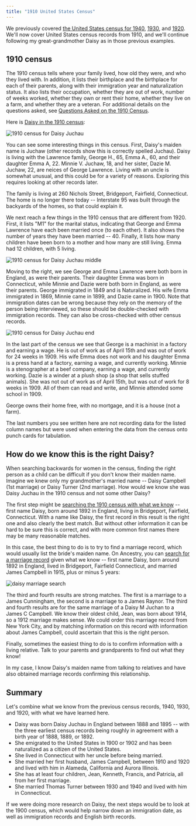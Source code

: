 ```yaml
---
title: "1910 United States Census"
---
```


We previously covered [the United States census for 1940](./united-states-census-1940), [1930](./united-states-census-1930), and [1920](./united-states-census-1920). We'll now cover United States census records from 1910, and we'll continue following my great-grandmother Daisy as in those previous examples.

## 1910 census

The 1910 census tells where your family lived, how old they were, and who they lived with. In addition, it lists their birthplace and the birthplace for each of their parents, along with their immigration year and naturalization status. It also lists their occupation, whether they are out of work, number of weeks worked, whether they own or rent their home, whether they live on a farm, and whether they are a veteran. For additional details on the questions asked, see
[Questions Asked on the 1910 Census](https://www.census.gov/history/www/through_the_decades/index_of_questions/1910_1.html).

Here is [Daisy in the 1910 census](https://www.ancestry.com/imageviewer/collections/7884/images/31111_4327332-00644?pId=187411251):

![1910 census for Daisy Juchau](./images/1910-census-daisy-juchau.png)

You can see some interesting things in this census. First, Daisy's maiden name is Juchaw (other records show this is correctly spelled Juchau). Daisy is living with the Lawrence family, George H., 65, Emma A., 60, and their daughter Emma A, 22. Minnie V. Juchaw, 18, and her sister, Dazie M. Juchaw, 22, are neices of George Lawrence. Living with an uncle is somewhat unusual, and this could be for a variety of reasons. Exploring this requires looking at other records later.

The family is living at 260 Nichols Street, Bridgeport, Fairfield, Connecticut. The home is no longer there today -- Interstate 95 was built through the backyards of the homes, so that could explain it.

We next reach a few things in the 1910 census that are different from 1920. First, it lists "M1" for the marital status, indicating that George and Emma Lawrence have each been married once (to each other). It also shows the number of years they have been married -- 40. Finally, it lists how many children have been born to a mother and how many are still living. Emma had 12 children, with 5 living.

![1910 census for Daisy Juchau middle](./images/1910-census-daisy-juchau-middle.png)

Moving to the right, we see George and Emma Lawrence were both born in England, as were their parents. Their daughter Emma was born in Connecticut, while Minnie and Dazie were both born in England, as were their parents. George immigrated in 1849 and is Naturalized. His wife Emma immigrated in 1869, Minnie came in 1899, and Dazie came in 1900. Note that immigration dates can be wrong because they rely on the memory of the person being interviewed, so these should be double-checked with immigration records. They can also be cross-checked with other census records.

![1910 census for Daisy Juchau end](./images/1910-census-daisy-juchau-end.png)

In the last part of the census we see that George is a machinist in a factory and earning a wage. He is out of work as of April 15th and was out of work for 24 weeks in 1909. His wife Emma does not work and his daughter Emma is a press hand at a factory, earning a wage, and currently working. Minnie is a stenographer at a beef company, earning a wage, and currently working. Dazie is a winder at a plush shop (a shop that sells stuffed animals). She was not out of work as of April 15th, but was out of work for 8 weeks in 1909. All of them can read and write, and Minnie attended some school in 1909.

George owns their home free, with no mortgage, and it is a house (not a farm).

The last numbers you see written here are not recording data for the listed column names but were used when entering the data from the census onto punch cards for tabulation.

## How do we know this is the right Daisy?

When searching backwards for women in the census, finding the right person as a child can be difficult if you don't know their maiden name. Imagine we knew only my grandmother's married name -- Daisy Campbell (1st marriage) or Daisy Turner (2nd marriage). How would we know she was Daisy Juchau in the 1910 census and not some other Daisy?

The first step might be [searching the 1910 census with what we know](https://www.ancestry.com/search/categories/cen_1910/?name=daisy&event=_england-united+kingdom_3251&birth=1892&count=50&residence=_bridgeport-fairfield-connecticut-usa_56) -- first name Daisy, born around 1892 in England, living in Bridgeport, Fairfield, Connecticut. With a name like Daisy, the first record in this result is the right one and also clearly the best match. But without other information it can be hard to be sure this is correct, and with more common first names there may be many reasonable matches.

In this case, the best thing to do is to try to find a marriage record, which would usually list the bride's maiden name. On Ancestry, you can [search for a marriage record](https://www.ancestry.com/search/categories/bmd_marriage/?name=Daisy&birth=1892_England-United+Kingdom&count=50&marriage=1915&marriage_x=5-0-0&residence=_bridgeport-fairfield-connecticut-usa_56&spouse=James_Campbell) given what we know -- first name Daisy, born around 1892 in England, lived in Bridgeport, Fairfield Connecticut, and married James Campbell in 1915, plus or minus 5 years:

![daisy marriage search](./images/daisy-marriage-search.png)

The third and fourth results are strong matches. The first is a marriage to a James Cunningham, the second is a marriage to a James Raynor. The third and fourth results are for the same marriage of a Daisy M Juchan to a James C Campbell. We know their oldest child, Jean, was born about 1914, so a 1912 marriage makes sense. We could order this marriage record from New York City, and by matching information on this record with information about James Campbell, could ascertain that this is the right person.

Finally, sometimes the easiest thing to do is to confirm information with a living relative. Talk to your parents and grandparents to find out what they know!

In my case, I know Daisy's maiden name from talking to relatives and have also obtained marriage records confirming this relationship.

## Summary

Let's combine what we know from the previous census records, 1940, 1930, and 1920, with what we have learned here.

- Daisy was born Daisy Juchau in England between 1888 and 1895 -- with the three earliest census records being roughly in agreement with a birth year of 1888, 1889, or 1892.
- She emigrated to the United States in 1900 or 1902 and has been naturalized as a citizen of the United States.
- She lived in Connecticut with her uncle before being married.
- She married her first husband, James Campbell, between 1910 and 1920 and lived with him in Alameda, California and Aurora Illinois.
- She has at least four children, Jean, Kenneth, Francis, and Patricia, all from her first marriage.
- She married Thomas Turner between 1930 and 1940 and lived with him in Connecticut.

If we were doing more research on Daisy, the next steps would be to look at the 1900 census, which would help narrow down an immigration date, as well as immigration records and English birth records.
